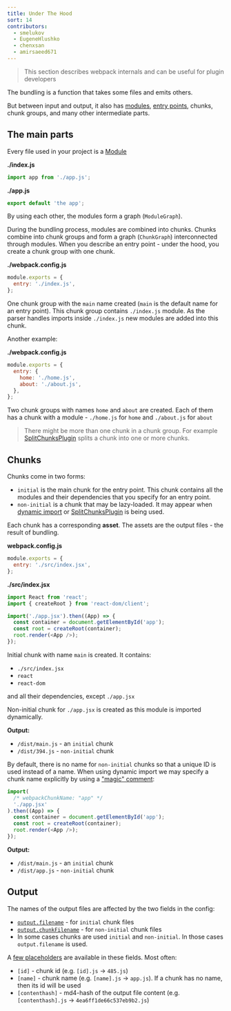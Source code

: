 ```yaml
---
title: Under The Hood
sort: 14
contributors:
  - smelukov
  - EugeneHlushko
  - chenxsan
  - amirsaeed671
---
```


> This section describes webpack internals and can be useful for plugin developers

The bundling is a function that takes some files and emits others.

But between input and output, it also has [modules](/concepts/modules/), [entry points](/concepts/entry-points/), chunks, chunk groups, and many other intermediate parts.

## The main parts

Every file used in your project is a [Module](/concepts/modules/)

**./index.js**

```js
import app from './app.js';
```

**./app.js**

```js
export default 'the app';
```

By using each other, the modules form a graph (`ModuleGraph`).

During the bundling process, modules are combined into chunks.
Chunks combine into chunk groups and form a graph (`ChunkGraph`) interconnected through modules.
When you describe an entry point - under the hood, you create a chunk group with one chunk.

**./webpack.config.js**

```js
module.exports = {
  entry: './index.js',
};
```

One chunk group with the `main` name created (`main` is the default name for an entry point).
This chunk group contains `./index.js` module. As the parser handles imports inside `./index.js` new modules are added into this chunk.

Another example:

**./webpack.config.js**

```js
module.exports = {
  entry: {
    home: './home.js',
    about: './about.js',
  },
};
```

Two chunk groups with names `home` and `about` are created.
Each of them has a chunk with a module - `./home.js` for `home` and `./about.js` for `about`

> There might be more than one chunk in a chunk group. For example [SplitChunksPlugin](/plugins/split-chunks-plugin/) splits a chunk into one or more chunks.

## Chunks

Chunks come in two forms:

- `initial` is the main chunk for the entry point. This chunk contains all the modules and their dependencies that you specify for an entry point.
- `non-initial` is a chunk that may be lazy-loaded. It may appear when [dynamic import](/guides/code-splitting/#dynamic-imports) or [SplitChunksPlugin](/plugins/split-chunks-plugin/) is being used.

Each chunk has a corresponding **asset**. The assets are the output files - the result of bundling.

**webpack.config.js**

```js
module.exports = {
  entry: './src/index.jsx',
};
```

**./src/index.jsx**

```js
import React from 'react';
import { createRoot } from 'react-dom/client';

import('./app.jsx').then((App) => {
  const container = document.getElementById('app');
  const root = createRoot(container);
  root.render(<App />);
});
```

Initial chunk with name `main` is created. It contains:

- `./src/index.jsx`
- `react`
- `react-dom`

and all their dependencies, except `./app.jsx`

Non-initial chunk for `./app.jsx` is created as this module is imported dynamically.

**Output:**

- `/dist/main.js` - an `initial` chunk
- `/dist/394.js` - `non-initial` chunk

By default, there is no name for `non-initial` chunks so that a unique ID is used instead of a name.
When using dynamic import we may specify a chunk name explicitly by using a ["magic" comment](/api/module-methods/#magic-comments):

```js
import(
  /* webpackChunkName: "app" */
  './app.jsx'
).then((App) => {
  const container = document.getElementById('app');
  const root = createRoot(container);
  root.render(<App />);
});
```

**Output:**

- `/dist/main.js` - an `initial` chunk
- `/dist/app.js` - `non-initial` chunk

## Output

The names of the output files are affected by the two fields in the config:

- [`output.filename`](/configuration/output/#outputfilename) - for `initial` chunk files
- [`output.chunkFilename`](/configuration/output/#outputchunkfilename) - for `non-initial` chunk files
- In some cases chunks are used `initial` and `non-initial`. In those cases `output.filename` is used.

A [few placeholders](/configuration/output/#template-strings) are available in these fields. Most often:

- `[id]` - chunk id (e.g. `[id].js` -> `485.js`)
- `[name]` - chunk name (e.g. `[name].js` -> `app.js`). If a chunk has no name, then its id will be used
- `[contenthash]` - md4-hash of the output file content (e.g. `[contenthash].js` -> `4ea6ff1de66c537eb9b2.js`)

